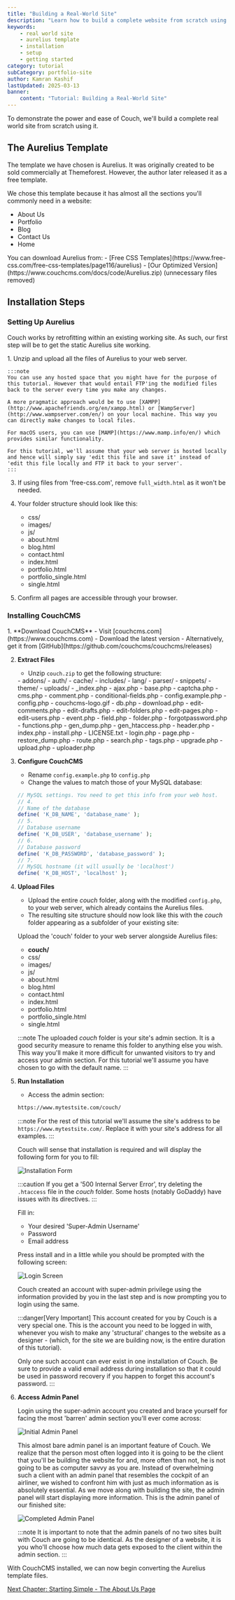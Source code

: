 ```yaml
---
title: "Building a Real-World Site"
description: "Learn how to build a complete website from scratch using CouchCMS by converting a static HTML template into a fully functional dynamic site."
keywords:
    - real world site
    - aurelius template
    - installation
    - setup
    - getting started
category: tutorial
subCategory: portfolio-site
author: Kamran Kashif
lastUpdated: 2025-03-13
banner:
    content: "Tutorial: Building a Real-World Site"
---
```



To demonstrate the power and ease of Couch, we'll build a complete real world site from scratch using it.

## The Aurelius Template

The template we have chosen is Aurelius. It was originally created to be sold commercially at Themeforest. However, the author later released it as a free template.

We chose this template because it has almost all the sections you'll commonly need in a website:

- About Us
- Portfolio
- Blog
- Contact Us
- Home

<Card icon="download" title="Download Template">
You can download Aurelius from:
- [Free CSS Templates](https://www.free-css.com/free-css-templates/page116/aurelius)
- [Our Optimized Version](https://www.couchcms.com/docs/code/Aurelius.zip) (unnecessary files removed)
</Card>

## Installation Steps

### Setting Up Aurelius

Couch works by retrofitting within an existing working site. As such, our first step will be to get the static Aurelius site working.

<Steps>
1. Unzip and upload all the files of Aurelius to your web server.

    :::note
    You can use any hosted space that you might have for the purpose of this tutorial. However that would entail FTP'ing the modified files back to the server every time you make any changes.

    A more pragmatic approach would be to use [XAMPP](http://www.apachefriends.org/en/xampp.html) or [WampServer](http://www.wampserver.com/en/) on your local machine. This way you can directly make changes to local files.

    For macOS users, you can use [MAMP](https://www.mamp.info/en/) which provides similar functionality.

    For this tutorial, we'll assume that your web server is hosted locally and hence will simply say 'edit this file and save it' instead of 'edit this file locally and FTP it back to your server'.
    :::

3. If using files from 'free-css.com', remove `full_width.html` as it won't be needed.

4. Your folder structure should look like this:
   <FileTree>
   - css/
   - images/
   - js/
   - about.html
   - blog.html
   - contact.html
   - index.html
   - portfolio.html
   - portfolio_single.html
   - single.html
   </FileTree>

5. Confirm all pages are accessible through your browser.
</Steps>

### Installing CouchCMS

<Steps>
1. **Download CouchCMS**
   - Visit [couchcms.com](https://www.couchcms.com)
   - Download the latest version
   - Alternatively, get it from [GitHub](https://github.com/couchcms/couchcms/releases)

2. **Extract Files**
   - Unzip `couch.zip` to get the following structure:
   <FileTree>
   - addons/
   - auth/
   - cache/
   - includes/
   - lang/
   - parser/
   - snippets/
   - theme/
   - uploads/
   - _index.php
   - ajax.php
   - base.php
   - captcha.php
   - cms.php
   - comment.php
   - conditional-fields.php
   - config.example.php
   - config.php
   - couchcms-logo.gif
   - db.php
   - download.php
   - edit-comments.php
   - edit-drafts.php
   - edit-folders.php
   - edit-pages.php
   - edit-users.php
   - event.php
   - field.php
   - folder.php
   - forgotpassword.php
   - functions.php
   - gen_dump.php
   - gen_htaccess.php
   - header.php
   - index.php
   - install.php
   - LICENSE.txt
   - login.php
   - page.php
   - restore_dump.php
   - route.php
   - search.php
   - tags.php
   - upgrade.php
   - upload.php
   - uploader.php
   </FileTree>

3. **Configure CouchCMS**
   - Rename `config.example.php` to `config.php`
   - Change the values to match those of your MySQL database:
    ```php "database_name" "database_username" "database_password" "localhost"
    // MySQL settings. You need to get this info from your web host.
    // 4.
    // Name of the database
    define( 'K_DB_NAME', 'database_name' );
    // 5.
    // Database username
    define( 'K_DB_USER', 'database_username' );
    // 6.
    // Database password
    define( 'K_DB_PASSWORD', 'database_password' );
    // 7.
    // MySQL hostname (it will usually be 'localhost')
    define( 'K_DB_HOST', 'localhost' );
    ```

4. **Upload Files**
   - Upload the entire *couch* folder, along with the modified `config.php`, to your web server, which already contains the Aurelius files.
   - The resulting site structure should now look like this with the *couch* folder appearing as a subfolder of your existing site:

   Upload the 'couch' folder to your web server alongside Aurelius files:
   <FileTree>
   - **couch/**
   - css/
   - images/
   - js/
   - about.html
   - blog.html
   - contact.html
   - index.html
   - portfolio.html
   - portfolio_single.html
   - single.html
   </FileTree>

    :::note
    The uploaded *couch* folder is your site's admin section.
    It is a good security measure to rename this folder to anything else you wish. This way you'll make it more difficult for unwanted visitors to try and access your admin section.
    For this tutorial we'll assume you have chosen to go with the default name.
    :::

5. **Run Installation**
   - Access the admin section: 
   ```txt
   https://www.mytestsite.com/couch/
   ```

    :::note
    For the rest of this tutorial we'll assume the site's address to be `https://www.mytestsite.com/`. Replace it with your site's address for all examples.
    :::

    Couch will sense that installation is required and will display the following form for you to fill:
    
    ![Installation Form](../../../../assets/img/contents/portfolio-site-5.jpg)

    :::caution
    If you get a '500 Internal Server Error', try deleting the `.htaccess` file in the *couch* folder. Some hosts (notably GoDaddy) have issues with its directives.
    :::
    
    Fill in:
    - Your desired 'Super-Admin Username'
    - Password
    - Email address

    Press install and in a little while you should be prompted with the following screen:

    ![Login Screen](../../../../assets/img/contents/portfolio-site-6.jpg)

    Couch created an account with super-admin privilege using the information provided by you in the last step and is now prompting you to login using the same.

    :::danger[Very Important]
    This account created for you by Couch is a very special one. This is the account you need to be logged in with, whenever you wish to make any 'structural' changes to the website as a designer - (which, for the site we are building now, is the entire duration of this tutorial).

    Only one such account can ever exist in one installation of Couch. Be sure to provide a valid email address during installation so that it could be used in password recovery if you happen to forget this account's password.
    :::

8. **Access Admin Panel**
    
    Login using the super-admin account you created and brace yourself for facing the most 'barren' admin section you'll ever come across:
   
   ![Initial Admin Panel](../../../../assets/img/contents/portfolio-site-7.jpg)

   This almost bare admin panel is an important feature of Couch. We realize that the person most often logged into it is going to be the client that you'll be building the website for and, more often than not, he is not going to be as computer savvy as you are. Instead of overwhelming such a client with an admin panel that resembles the cockpit of an airliner, we wished to confront him with just as much information as is absolutely essential. As we move along with building the site, the admin panel will start displaying more information. This is the admin panel of our finished site:
   
   ![Completed Admin Panel](../../../../assets/img/contents/portfolio-site-8.png)

   :::note
   It is important to note that the admin panels of no two sites built with Couch are going to be identical. As the designer of a website, it is you who'll choose how much data gets exposed to the client within the admin section.
   :::
</Steps>

With CouchCMS installed, we can now begin converting the Aurelius template files.

[Next Chapter: Starting Simple - The About Us Page](../about-us/)
